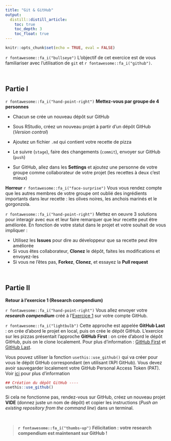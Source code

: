 ```yaml
---
title: "Git & GitHub"
output: 
  distill::distill_article:
    toc: true
    toc_depth: 3
    toc_float: true
---
```


```r
knitr::opts_chunk$set(echo = TRUE, eval = FALSE)
```



::: {.box-header}
`r fontawesome::fa_i("bullseye")`
L'objectif de cet exercice est de vous familiariser avec l'utilisation de `git` et `r fontawesome::fa_i("github")`.
:::

<br />

## Partie I

`r fontawesome::fa_i("hand-point-right")` **Mettez-vous par groupe de 4 personnes**

- Chacun se crée un nouveau dépôt sur GitHub
- Sous RStudio, créez un nouveau projet à partir d'un dépôt GitHub (_Version control_)
- Ajoutez un fichier `.md` qui contient votre recette de pizza
- Le suivre (`stage`), faire des changements (`commit`), envoyer sur GitHub (`push`)


- Sur GitHub, allez dans les **Settings** et ajoutez une personne de votre groupe comme collaborateur de votre projet (les recettes à deux c'est mieux)


**Horreur** `r fontawesome::fa_i("face-surprise")` Vous vous rendez compte que les autres membres de votre groupe ont oublié des ingrédients importants dans leur recette : les olives noires, les anchois marinés et le gorgonzola.

`r fontawesome::fa_i("hand-point-right")` Mettez en oeuvre 3 solutions pour interagir avec eux et leur faire remarquer que leur recette peut être améliorée. En fonction de votre statut dans le projet et votre souhait de vous impliquer :

- Utilisez les **Issues** pour dire au développeur que sa recette peut être améliorée
- Si vous êtes collaborateur, **Clonez** le dépôt, faites les modifications et envoyez-les
- Si vous ne l'êtes pas, **Forkez**, **Clonez**, et essayez la **Pull request**


<br />

## Partie II

**Retour à l'exercice 1 (Research compendium)**


`r fontawesome::fa_i("hand-point-right")` Vous allez envoyer votre _**research compendium**_ créé à l'[Exercice 1](https://rdatatoolbox.github.io/ex-compendium.html)
sur votre compte GitHub.


::: {.box-info}
`r fontawesome::fa_i("lightbulb")`
Cette approche est appelée **GitHub Last** : on crée d'abord le projet en local, puis on crée le dépôt GitHub. L'exercice sur les pizzas présentait l'approche **GitHub First** : on crée d'abord le dépôt GitHub, puis on le clone localement. Pour plus d'information : [GitHub First](https://happygitwithr.com/new-github-first.html) et 
[GitHub Last](https://happygitwithr.com/existing-github-last.html).
:::

Vous pouvez utiliser la fonction `usethis::use_github()` qui va créer pour vous le dépôt GitHub correspondant (en utilisant l'API GitHub). Vous devez avoir sauvegarder localement votre GitHub Personal Access Token (PAT). Voir [ici](https://rdatatoolbox.github.io/instructions.html#github-pat) pour plus d'information


```r
## Création du dépôt GitHub ----
usethis::use_github()
```


Si cela ne fonctionne pas, rendez-vous sur GitHub, créez un nouveau projet **VIDE** (donnez juste un nom de dépôt) et copier les instructions (_Push an existing repository from the command line_) dans un terminal.


<br />

> **`r fontawesome::fa_i("thumbs-up")` Félicitation : votre research compendium est maintenant sur GitHub !**


